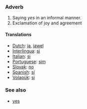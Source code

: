 === Adverb ===

# Saying ''yes'' in an informal manner.
# Exclamation of joy and agreement

==== Translations ====

*[[Dutch]]: [[ja]], [[jawel]]
*[[Interlingua]]: [[si]]
*[[Italian]]: [[si]]
*[[Portuguese]]: [[sim]]
*[[Slovak]]: [[no#Slovak|no]] <!-- Yes, this is in the right place, no means yeah or yep in Slovak -->
*[[Spanish]]: [[sí]]
*[[Volapük]]: [[si]]

=== See also ===
*[[yes]]